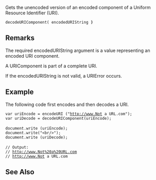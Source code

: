 Gets the unencoded version of an encoded component of a Uniform Resource Identifier (URI).

 decodeURIComponent( encodedURIString ''')'''
==Remarks==
The required encodedURIString argument is a value representing an encoded URI component.

A URIComponent is part of a complete URI.

If the encodedURIString is not valid, a URIError occurs.


==Example==
The following code first encodes and then decodes a URI.

 var uriEncode = encodeURI ("http://www.Not a URL.com");
 var uriDecode = decodeURIComponent(uriEncode);
 
 document.write (uriEncode);
 document.write("&lt;br/&gt;");
 document.write (uriDecode);
 
 // Output:
 // http://www.Not%20a%20URL.com
 // http://www.Not a URL.com

==See Also==

              

              
